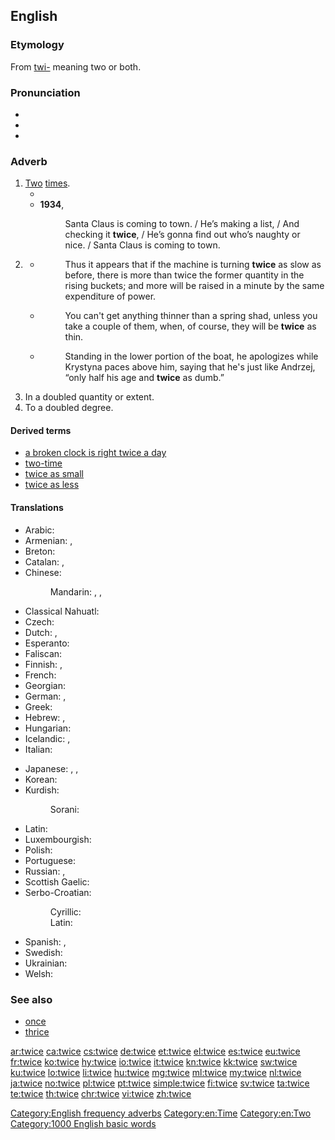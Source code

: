 ==English==
{{number box|en|2}}
===Etymology===
From [[twi-]] meaning two or both.

===Pronunciation===
* {{IPA|/twaɪs/|lang=en}}
* {{audio|en-us-twice.ogg|Audio (US)|lang=en}}
* {{rhymes|aɪs|lang=en}}

===Adverb===
{{en-adv|-}}

# [[two|Two]] [[time]]s.
#* {{quote-book|year=1898|author={{w|Winston Churchill (novelist)|Winston Churchill}}
|title={{w|The Celebrity}}|chapter=5
|passage=He could not be induced to remain permanently at Mohair because Miss Trevor was at Asquith, but he appropriated a Hempstead cart from the Mohair stables and made the trip sometimes '''twice''' in a day.}}
#* '''1934''', {{w|Santa Claus Is Coming to Town}}
#*: Santa Claus is coming to town.&nbsp;/ He’s making a list,&nbsp;/ And checking it '''twice''',&nbsp;/ He’s gonna find out who’s naughty or nice.&nbsp;/ Santa Claus is coming to town.
# {{context|nonstandard|proscribed|lang=en}} {{non-gloss definition|[[half|Half]], used in phrases like [[twice as less]] (meaning "half as much").}}
#* {{quote-book|year=1826|author=John Nicholson|publisher=H.C. Carey & I. Lea
|title=The Operative Mechanic, and British Machinist: Being a Practical Display of the Manufactories and Mechanical Arts of the United Kingdom|volume=1
|pageurl=http://books.google.com/books?id=TJUAAAAAMAAJ&dq=%22twice%20as%20slow%22&pg=PA78#v=onepage&q=%22twice%20as%20slow%22&f=false
|page=78}}
#*: Thus it appears that if the machine is turning '''twice''' as slow as before, there is more than twice the former quantity in the rising buckets; and more will be raised in a minute by the same expenditure of power.
#* {{quote-book|title=Domesticated Trout: How to Breed and Grow Them|year=1896|edition=fourth
|page=304|author=Livingston Stone
|pageurl=http://books.google.com/books?id=IPg-AAAAYAAJ&dq=inauthor%3A%22Livingston%20Stone%22&pg=PA304#v=onepage&q=%22thin%20as%20a%20shad%22&f=false}}
#*: You can't get anything thinner than a spring shad, unless you take a couple of them, when, of course, they will be '''twice''' as thin.
#* {{quote-book|year=2010|title=Roman Polanski: A Life in Exile|first=Julia|last=Ain-krupa|publisher=ABC-CLIO|page=31
|pageurl=http://books.google.com/books?id=2Oeo0DmdphwC&lpg=PA31&dq=%22twice%20as%20dumb%22&pg=PA31#v=onepage&q=%22twice%20as%20dumb%22&f=false}}
#*: Standing in the lower portion of the boat, he apologizes while Krystyna paces above him, saying that he's just like Andrzej, “only half his age and '''twice''' as dumb.”
# In a doubled quantity or extent.
# To a doubled degree.

====Derived terms====
* [[a broken clock is right twice a day]]
* [[two-time]]
* [[twice as small]]
* [[twice as less]]

====Translations====
{{trans-top-also|two times|two|time|alt2=times}}
* Arabic: {{t|ar|مرتين|tr=maratáyn}}
* Armenian: {{t|hy|[[երկու]] [[անգամ]]|tr=erku angam}}, {{t|hy|երկիցս|sc=Armn}}
* Breton: {{t|br|[[div#Breton|div]] [[wech#Breton|wech]]}}
* Catalan: {{t|ca|[[dos#Catalan|dos]] [[cop#Catalan|cops]]}}, {{t|ca|[[dos#Catalan|dues]] [[vegada#Catalan|vegades]]}}
* Chinese:
*: Mandarin: {{t|cmn|[[兩#Mandarin|兩]][[次#Mandarin|次]]|sc=Hani}}, {{t|cmn|[[两#Mandarin|两]][[次#Mandarin|次]]|tr=liǎng cì|sc=Hani}}, {{t|cmn|[[两#Mandarin|两]][[倍#Mandarin|倍]]|tr=liǎng bèi|sc=Hani}}
* Classical Nahuatl: {{t|nci|ōppa}}
* Czech: {{t+|cs|dvakrát}}
* Dutch: {{t|nl|[[twee#Dutch|twee]] [[keer#Dutch|keer]]}}, {{t+|nl|tweemaal}}
* Esperanto: {{t|eo|dufoje}}
* Faliscan: {{t|xfa|pis|sc=Ital}}
* Finnish: {{t|fi|[[kaksi#Finnish|kaksi]] [[kerta#Finnish|kertaa]]}}, {{t+|fi|kahdesti}}
* French: {{t|fr|[[deux#French|deux]] [[fois#French|fois]]}}
* Georgian: {{t|ka|ორჯერ|sc=Geor}}
* German: {{t+|de|zweimal}}, {{t+|de|doppelt}}
* Greek: {{t+|el|δις|tr=dhis}}
* Hebrew: {{t|he|פעמיים|alt=פעמיים \ פַּעֲמַיִם|tr=pa'amáyim}}, {{t|he|[[שְׁתֵי]] [[פעם|פְּעָמִים]]|tr=sh'téi p'amím}}
* Hungarian: {{t+|hu|kétszer}}
* Icelandic: {{t+|is|tvisvar}}, {{t+|is|tvívegis}}
* Italian: {{t|it|[[duo#Italian|due]] [[volta#Italian|volte]]}}
{{trans-mid}}
* Japanese: {{t+|ja|二度|tr=にど, nido}}, {{t|ja|二回|tr=にかい, nikai}} {{qualifier|for frequency}}, {{t|ja|二倍|tr=にばい, nibai}} {{qualifier|for scale ratio}}
* Korean: {{t|ko|[[두]][[번]]|sc=Hang}}
* Kurdish:
*: Sorani: {{t|ku|دووجار}}
* Latin: {{t+|la|bis}}
* Luxembourgish: {{t|lb|zweemol}}
* Polish: {{t+|pl|dwukrotnie}}
* Portuguese: {{t|pt|[[dois#Portuguese|duas]] [[vez#Portuguese|vezes]]}}
* Russian: {{t+|ru|дважды|tr=dváždy}}, {{t|ru|[[два#Russian|два]] [[раз#Russian|раза]]|tr=dva ráza}}
* Scottish Gaelic: {{t|gd|[[dà#Scottish Gaelic|dà]] [[uair#Scottish Gaelic|uair]]}}
* Serbo-Croatian:
*: Cyrillic: {{t|sh|два́пут|sc=Cyrl}}
*: Latin: {{t|sh|dváput}}
* Spanish: {{t|es|[[dos#Spanish|dos]] [[vez#Spanish|veces]]}}, {{t|es|doblemente}}
* Swedish: {{t|sv|[[två#Swedish|två]] [[gång#Swedish|gånger]]}}
* Ukrainian: {{t|uk|двічі|tr=dvichi|sc=Cyrl}}
* Welsh: {{t|cy|[[dwywaith]]}}
{{trans-bottom}}

===See also===
* [[once]]
* [[thrice]]

[[Category:English frequency adverbs]]
[[Category:en:Time]]
[[Category:en:Two]]

[[Category:1000 English basic words]]
[[ar:twice]]
[[ca:twice]]
[[cs:twice]]
[[de:twice]]
[[et:twice]]
[[el:twice]]
[[es:twice]]
[[eu:twice]]
[[fr:twice]]
[[ko:twice]]
[[hy:twice]]
[[io:twice]]
[[it:twice]]
[[kn:twice]]
[[kk:twice]]
[[sw:twice]]
[[ku:twice]]
[[lo:twice]]
[[li:twice]]
[[hu:twice]]
[[mg:twice]]
[[ml:twice]]
[[my:twice]]
[[nl:twice]]
[[ja:twice]]
[[no:twice]]
[[pl:twice]]
[[pt:twice]]
[[simple:twice]]
[[fi:twice]]
[[sv:twice]]
[[ta:twice]]
[[te:twice]]
[[th:twice]]
[[chr:twice]]
[[vi:twice]]
[[zh:twice]]